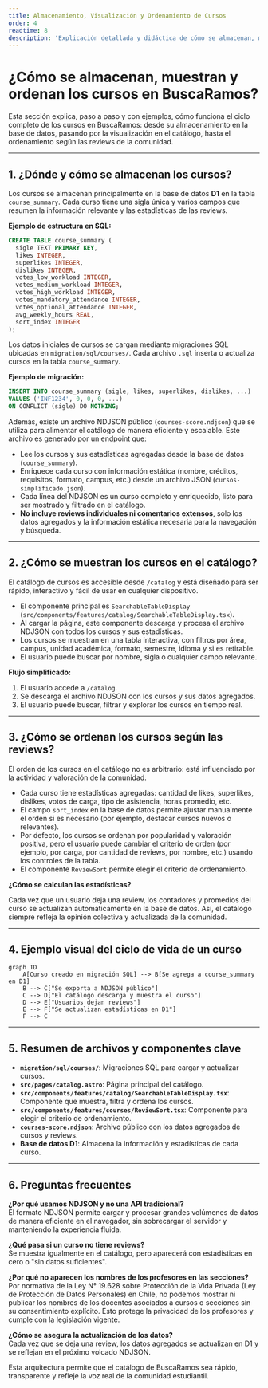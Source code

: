 ```yaml
---
title: Almacenamiento, Visualización y Ordenamiento de Cursos
order: 4
readtime: 8
description: 'Explicación detallada y didáctica de cómo se almacenan, muestran y ordenan los cursos en BuscaRamos, y cómo las reviews influyen en el catálogo.'
---
```


# ¿Cómo se almacenan, muestran y ordenan los cursos en BuscaRamos?

Esta sección explica, paso a paso y con ejemplos, cómo funciona el ciclo completo de los cursos en BuscaRamos: desde su almacenamiento en la base de datos, pasando por la visualización en el catálogo, hasta el ordenamiento según las reviews de la comunidad.

---

## 1. ¿Dónde y cómo se almacenan los cursos?

Los cursos se almacenan principalmente en la base de datos **D1** en la tabla `course_summary`. Cada curso tiene una sigla única y varios campos que resumen la información relevante y las estadísticas de las reviews.

**Ejemplo de estructura en SQL:**

```sql
CREATE TABLE course_summary (
  sigle TEXT PRIMARY KEY,
  likes INTEGER,
  superlikes INTEGER,
  dislikes INTEGER,
  votes_low_workload INTEGER,
  votes_medium_workload INTEGER,
  votes_high_workload INTEGER,
  votes_mandatory_attendance INTEGER,
  votes_optional_attendance INTEGER,
  avg_weekly_hours REAL,
  sort_index INTEGER
);
```

Los datos iniciales de cursos se cargan mediante migraciones SQL ubicadas en `migration/sql/courses/`. Cada archivo `.sql` inserta o actualiza cursos en la tabla `course_summary`.

**Ejemplo de migración:**

```sql
INSERT INTO course_summary (sigle, likes, superlikes, dislikes, ...)
VALUES ('INF1234', 0, 0, 0, ...)
ON CONFLICT (sigle) DO NOTHING;
```

Además, existe un archivo NDJSON público (`courses-score.ndjson`) que se utiliza para alimentar el catálogo de manera eficiente y escalable. Este archivo es generado por un endpoint que:

- Lee los cursos y sus estadísticas agregadas desde la base de datos (`course_summary`).
- Enriquece cada curso con información estática (nombre, créditos, requisitos, formato, campus, etc.) desde un archivo JSON (`cursos-simplificado.json`).
- Cada línea del NDJSON es un curso completo y enriquecido, listo para ser mostrado y filtrado en el catálogo.
- **No incluye reviews individuales ni comentarios extensos**, solo los datos agregados y la información estática necesaria para la navegación y búsqueda.

---

## 2. ¿Cómo se muestran los cursos en el catálogo?

El catálogo de cursos es accesible desde `/catalog` y está diseñado para ser rápido, interactivo y fácil de usar en cualquier dispositivo.

- El componente principal es `SearchableTableDisplay` (`src/components/features/catalog/SearchableTableDisplay.tsx`).
- Al cargar la página, este componente descarga y procesa el archivo NDJSON con todos los cursos y sus estadísticas.
- Los cursos se muestran en una tabla interactiva, con filtros por área, campus, unidad académica, formato, semestre, idioma y si es retirable.
- El usuario puede buscar por nombre, sigla o cualquier campo relevante.

**Flujo simplificado:**

1. El usuario accede a `/catalog`.
2. Se descarga el archivo NDJSON con los cursos y sus datos agregados.
3. El usuario puede buscar, filtrar y explorar los cursos en tiempo real.

---

## 3. ¿Cómo se ordenan los cursos según las reviews?

El orden de los cursos en el catálogo no es arbitrario: está influenciado por la actividad y valoración de la comunidad.

- Cada curso tiene estadísticas agregadas: cantidad de likes, superlikes, dislikes, votos de carga, tipo de asistencia, horas promedio, etc.
- El campo `sort_index` en la base de datos permite ajustar manualmente el orden si es necesario (por ejemplo, destacar cursos nuevos o relevantes).
- Por defecto, los cursos se ordenan por popularidad y valoración positiva, pero el usuario puede cambiar el criterio de orden (por ejemplo, por carga, por cantidad de reviews, por nombre, etc.) usando los controles de la tabla.
- El componente `ReviewSort` permite elegir el criterio de ordenamiento.

**¿Cómo se calculan las estadísticas?**

Cada vez que un usuario deja una review, los contadores y promedios del curso se actualizan automáticamente en la base de datos. Así, el catálogo siempre refleja la opinión colectiva y actualizada de la comunidad.

---

## 4. Ejemplo visual del ciclo de vida de un curso

```mermaid
graph TD
    A[Curso creado en migración SQL] --> B[Se agrega a course_summary en D1]
    B --> C["Se exporta a NDJSON público"]
    C --> D["El catálogo descarga y muestra el curso"]
    D --> E["Usuarios dejan reviews"]
    E --> F["Se actualizan estadísticas en D1"]
    F --> C
```

---

## 5. Resumen de archivos y componentes clave

- **`migration/sql/courses/`**: Migraciones SQL para cargar y actualizar cursos.
- **`src/pages/catalog.astro`**: Página principal del catálogo.
- **`src/components/features/catalog/SearchableTableDisplay.tsx`**: Componente que muestra, filtra y ordena los cursos.
- **`src/components/features/courses/ReviewSort.tsx`**: Componente para elegir el criterio de ordenamiento.
- **`courses-score.ndjson`**: Archivo público con los datos agregados de cursos y reviews.
- **Base de datos D1**: Almacena la información y estadísticas de cada curso.

---

## 6. Preguntas frecuentes

**¿Por qué usamos NDJSON y no una API tradicional?**  
El formato NDJSON permite cargar y procesar grandes volúmenes de datos de manera eficiente en el navegador, sin sobrecargar el servidor y manteniendo la experiencia fluida.

**¿Qué pasa si un curso no tiene reviews?**  
Se muestra igualmente en el catálogo, pero aparecerá con estadísticas en cero o "sin datos suficientes".

**¿Por qué no aparecen los nombres de los profesores en las secciones?**  
Por normativa de la Ley N° 19.628 sobre Protección de la Vida Privada (Ley de Protección de Datos Personales) en Chile, no podemos mostrar ni publicar los nombres de los docentes asociados a cursos o secciones sin su consentimiento explícito. Esto protege la privacidad de los profesores y cumple con la legislación vigente.

**¿Cómo se asegura la actualización de los datos?**  
Cada vez que se deja una review, los datos agregados se actualizan en D1 y se reflejan en el próximo volcado NDJSON.

Esta arquitectura permite que el catálogo de BuscaRamos sea rápido, transparente y refleje la voz real de la comunidad estudiantil.
